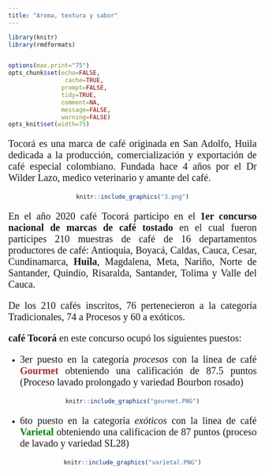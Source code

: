 ```yaml
---
title: "Aroma, textura y sabor"
---
```





```r
library(knitr)
library(rmdformats)


options(max.print="75")
opts_chunk$set(echo=FALSE,
	            cache=TRUE,
               prompt=FALSE,
               tidy=TRUE,
               comment=NA,
               message=FALSE,
               warning=FALSE)
opts_knit$set(width=75)
```


<div style="text-align: justify">
<p style="font-family: verdana; font-size:15pt;"> 
Tocorá es una marca de café originada en San Adolfo, Huila dedicada a la producción, comercialización y exportación de café especial colombiano. Fundada hace 4 años por el Dr Wilder Lazo, medico veterinario y amante del café.
</p>

<div/>



<center>

```r

knitr::include_graphics("3.png")

```

</center>


<div style="text-align: justify">
<p style="font-family: verdana; font-size:15pt;">
En el año 2020 café Tocorá participo en el **1er concurso nacional de marcas de café tostado** en el cual fueron participes 210 muestras de café de 16 departamentos productores de café: Antioquia, Boyacá, Caldas, Cauca, Cesar, Cundinamarca, **Huila**, Magdalena, Meta, Nariño, Norte de Santander, Quindío, Risaralda, Santander, Tolima y Valle del Cauca.
</p>

<p style="font-family: verdana; font-size:15pt;">
De los 210 cafés inscritos, 76 pertenecieron a la categoría Tradicionales, 74 a Procesos y 60 a exóticos.
</p>

<p style="font-family: verdana; font-size:15pt;">
**café Tocorá** en este concurso ocupó los siguientes puestos:
</p>

- <p style="font-family: verdana; font-size:15pt;">
3er puesto en la categoría *procesos* con la línea de café [**Gourmet**]{style="color: brown"} obteniendo una calificación de 87.5 puntos (Proceso lavado prolongado y variedad Bourbon rosado)
</p>

<div/>

<center>

```r

knitr::include_graphics("gourmet.PNG")

```


</center>

<div style="text-align: justify">
- <p style="font-family: verdana; font-size:15pt;">
6to puesto en la categoría *exóticos* con la linea de café [ **Varietal**]{style="color: green"} obteniendo una calificacion de 87 puntos (proceso de lavado y variedad SL28)
</p>

<div/>

<center>

```r

knitr::include_graphics("varietal.PNG")

```

</center>
